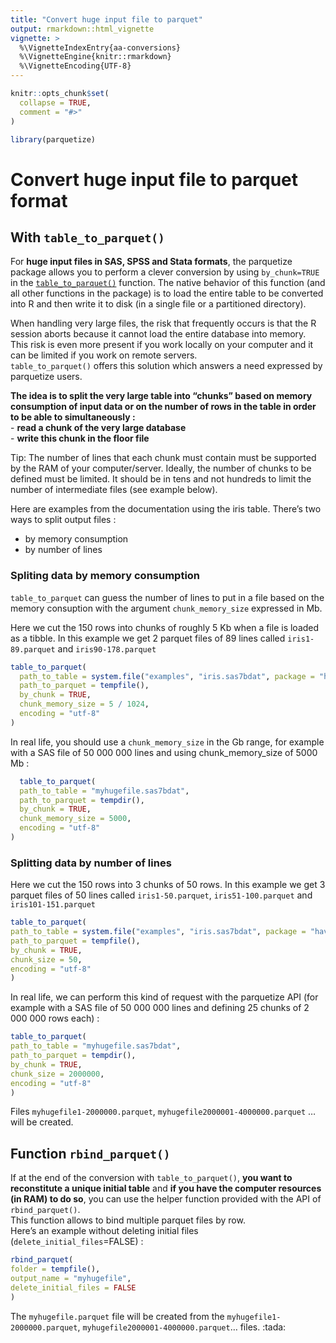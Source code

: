 ```yaml
---
title: "Convert huge input file to parquet"
output: rmarkdown::html_vignette
vignette: >
  %\VignetteIndexEntry{aa-conversions}
  %\VignetteEngine{knitr::rmarkdown}
  %\VignetteEncoding{UTF-8}
---
```


```r
knitr::opts_chunk$set(
  collapse = TRUE,
  comment = "#>"
)
```

```r
library(parquetize)
```

# Convert huge input file to parquet format

## With `table_to_parquet()`

For **huge input files in SAS, SPSS and Stata formats**, the parquetize package allows you to perform a clever conversion by using `by_chunk=TRUE` in the [`table_to_parquet()`](https://ddotta.github.io/parquetize/reference/table_to_parquet.html) function. 
The native behavior of this function (and all other functions in the package) is to load the entire table to be converted into R and then write it to disk (in a single file or a partitioned directory).  

When handling very large files, the risk that frequently occurs is that the R session aborts because it cannot load the entire database into memory.
This risk is even more present if you work locally on your computer and it can be limited if you work on remote servers.  
`table_to_parquet()` offers this solution which answers a need expressed by parquetize users.  

**The idea is to split the very large table into "chunks" based on memory consumption of input data or on the number of rows in the table in order to be able to simultaneously :**  
- **read a chunk of the very large database**  
- **write this chunk in the floor file**

Tip: The number of lines that each chunk must contain must be supported by the RAM of your computer/server. Ideally, the number of chunks to be defined must be limited. It should be in tens and not hundreds to limit the number of intermediate files (see example below).  

Here are examples from the documentation using the iris table. There's two ways to split output files :

* by memory consumption
* by number of lines

### Spliting data by memory consumption

`table_to_parquet` can guess the number of lines to put in a file based on the
memory consuption with the argument `chunk_memory_size` expressed in Mb.

Here we cut the 150 rows into chunks of roughly 5 Kb when a file is loaded as a
tibble. In this example we get 2 parquet files of 89 lines called
`iris1-89.parquet` and `iris90-178.parquet`

```r
table_to_parquet(
  path_to_table = system.file("examples", "iris.sas7bdat", package = "haven"),
  path_to_parquet = tempfile(),
  by_chunk = TRUE,
  chunk_memory_size = 5 / 1024,
  encoding = "utf-8"
)
```

In real life, you should use a `chunk_memory_size` in the Gb range, for example
with a SAS file of 50 000 000 lines and using chunk_memory_size of 5000 Mb :


```r
  table_to_parquet(
  path_to_table = "myhugefile.sas7bdat",
  path_to_parquet = tempdir(),
  by_chunk = TRUE,
  chunk_memory_size = 5000,
  encoding = "utf-8"
)
```


### Splitting data by number of lines

Here we cut the 150 rows into 3 chunks of 50 rows. In this example we get 3 parquet files of 50 lines called `iris1-50.parquet`, `iris51-100.parquet` and `iris101-151.parquet`

```r
table_to_parquet(
path_to_table = system.file("examples", "iris.sas7bdat", package = "haven"),
path_to_parquet = tempfile(),
by_chunk = TRUE,
chunk_size = 50,
encoding = "utf-8"
)
```

In real life, we can perform this kind of request with the parquetize API (for example with a SAS file of 50 000 000 lines and defining 25 chunks of 2 000 000 rows each) :  


```r
table_to_parquet(
path_to_table = "myhugefile.sas7bdat",
path_to_parquet = tempdir(),
by_chunk = TRUE,
chunk_size = 2000000,
encoding = "utf-8"
)
```

Files `myhugefile1-2000000.parquet`, `myhugefile2000001-4000000.parquet` ... will be created.   

## Function `rbind_parquet()`

If at the end of the conversion with `table_to_parquet()`, **you want to reconstitute a unique initial table** and **if you have the computer resources (in RAM) to do so**, you can use the helper function provided with the API of `rbind_parquet()`.  
This function allows to bind multiple parquet files by row.   
Here's an example without deleting initial files (`delete_initial_files`=FALSE) :    

```r
rbind_parquet(
folder = tempfile(),
output_name = "myhugefile",
delete_initial_files = FALSE
)
```
The `myhugefile.parquet` file will be created from the `myhugefile1-2000000.parquet`, `myhugefile2000001-4000000.parquet`... files. :tada:
